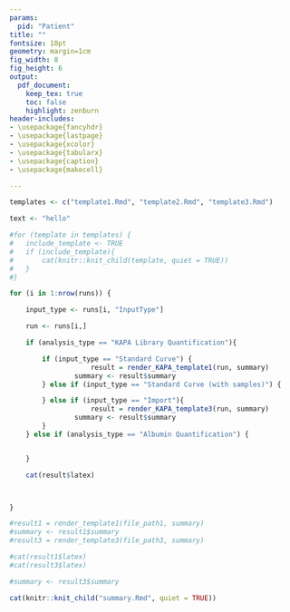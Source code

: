 ```yaml
---
params:
  pid: "Patient"
title: ""
fontsize: 10pt
geometry: margin=1cm
fig_width: 8
fig_height: 6
output:
  pdf_document:
    keep_tex: true
    toc: false  
    highlight: zenburn
header-includes:
- \usepackage{fancyhdr}
- \usepackage{lastpage}
- \usepackage{xcolor}
- \usepackage{tabularx}
- \usepackage{caption}
- \usepackage{makecell}

---
```

\definecolor{darkgreen}{HTML}{188a06}
\definecolor{darkbrown}{HTML}{A52A2A}

<!--- Define Headers and Footers --->
\fancypagestyle{plain}{%
  \renewcommand{\headrulewidth}{0pt}%
  \fancyhf{}%
  \fancyfoot[C]{\footnotesize Page \thepage\, of\, \pageref*{LastPage} page `r analysis_type` Generated at `r generated_date` by CFX96 Relative Quantification Pipeline `r pipeline_version`}
  \setlength\footskip{0pt}
}


\pagestyle{plain}

\begin{center}
\large\textbf{VIVA-NUS CenTRAL} \\
\large\textbf{ Yong Loo Lin School of Medicine} \\
\large\textbf{Centre for Translational Research in Acute Leukaemia (Molecular)}
\end{center}



\section*{\textbf{\underline{`r analysis_type` }}}

```r

templates <- c("template1.Rmd", "template2.Rmd", "template3.Rmd")

text <- "hello"

#for (template in templates) {
#	include_template <- TRUE
#	if (include_template){
#  		cat(knitr::knit_child(template, quiet = TRUE))
#	}
#}

for (i in 1:nrow(runs)) {

	input_type <- runs[i, "InputType"] 

	run <- runs[i,] 

	if (analysis_type == "KAPA Library Quantification"){

		if (input_type == "Standard Curve") {
            		result = render_KAPA_template1(run, summary)
	    		summary <- result$summary 
		} else if (input_type == "Standard Curve (with samples)") {

		} else if (input_type == "Import"){
            		result = render_KAPA_template3(run, summary)
	    		summary <- result$summary
		} 
	} else if (analysis_type == "Albumin Quantification") {


	}

	cat(result$latex) 



}

#result1 = render_template1(file_path1, summary)
#summary <- result1$summary
#result3 = render_template3(file_path3, summary)

#cat(result1$latex)
#cat(result3$latex)

#summary <- result3$summary 

cat(knitr::knit_child("summary.Rmd", quiet = TRUE))

```



